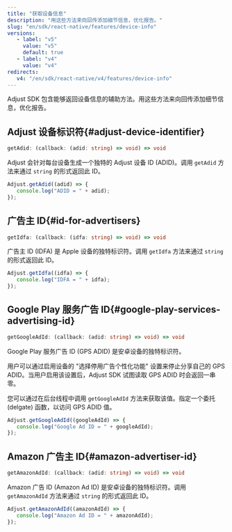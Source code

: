 ```yaml
---
title: "获取设备信息"
description: "用这些方法来向回传添加细节信息，优化报告。"
slug: "en/sdk/react-native/features/device-info"
versions:
   - label: "v5"
     value: "v5"
     default: true
   - label: "v4"
     value: "v4"
redirects:
   v4: "/en/sdk/react-native/v4/features/device-info"
---
```


Adjust SDK 包含能够返回设备信息的辅助方法。用这些方法来向回传添加细节信息，优化报告。

## Adjust 设备标识符\{\#adjust\-device\-identifier\}

<codeblock title="方法签名">

```ts
getAdid: (callback: (adid: string) => void) => void
```

</CodeBlock>

Adjust 会针对每台设备生成一个独特的 Adjust 设备 ID \(ADID\)。调用 `getAdid` 方法来通过 `string` 的形式返回此 ID。

```jsx
Adjust.getAdid((adid) => {
   console.log("ADID = " + adid);
});
```

## 广告主 ID\{\#id\-for\-advertisers\}

<codeblock title="方法签名">

```ts
getIdfa: (callback: (idfa: string) => void) => void
```

</CodeBlock>

广告主 ID \(IDFA\) 是 Apple 设备的独特标识符。调用 `getIdfa` 方法来通过 `string` 的形式返回此 ID。

```jsx
Adjust.getIdfa((idfa) => {
   console.log("IDFA = " + idfa);
});
```

## Google Play 服务广告 ID\{\#google\-play\-services\-advertising\-id\}

<codeblock title="方法签名">

```ts
getGoogleAdId: (callback: (adid: string) => void) => void
```

</CodeBlock>

Google Play 服务广告 ID \(GPS ADID\) 是安卓设备的独特标识符。

用户可以通过启用设备的 "选择停用广告个性化功能" 设置来停止分享自己的 GPS ADID。当用户启用该设置后，Adjust SDK 试图读取 GPS ADID 时会返回一串零。

您可以通过在后台线程中调用 `getGoogleAdId` 方法来获取该值。指定一个委托 \(delgate\) 函数，以访问 GPS ADID 值。

```jsx
Adjust.getGoogleAdId((googleAdId) => {
   console.log("Google Ad ID = " + googleAdId);
});
```

## Amazon 广告主 ID\{\#amazon\-advertiser\-id\}

<codeblock title="方法签名">

```ts
getAmazonAdId: (callback: (adid: string) => void) => void
```

</CodeBlock>

Amazon 广告 ID \(Amazon Ad ID\) 是安卓设备的独特标识符。调用 `getAmazonAdId` 方法来通过 `string` 的形式返回此 ID。

```jsx
Adjust.getAmazonAdId((amazonAdId) => {
   console.log("Amazon Ad ID = " + amazonAdId);
});
```
